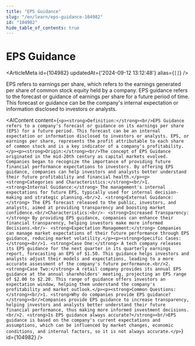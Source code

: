 ```yaml
---
title: "EPS Guidance"
slug: "/en/learn/eps-guidance-104982"
id: "104982"
hide_table_of_contents: true
---
```



# EPS Guidance

<ArticleMeta id={104982} updatedAt={'2024-09-12 13:12:48'} alias={`[]`} />
<div className='border-solid border-b border-t-0 my-4 border-[var(--ifm-color-gray-300)]' />

EPS refers to earnings per share, which refers to the earnings generated per share of common stock equity held by a company. EPS guidance refers to the forecast or guidance of earnings per share for a future period of time. This forecast or guidance can be the company's internal expectation or information disclosed to investors or analysts.

<AIContent content={`<p><strong>Definition:</strong><br/>EPS Guidance refers to a company's forecast or guidance on its earnings per share (EPS) for a future period. This forecast can be an internal expectation or information disclosed to investors or analysts. EPS, or earnings per share, represents the profit attributable to each share of common stock and is a key indicator of a company's profitability.</p><p><strong>Origin:</strong><br/>The concept of EPS Guidance originated in the mid-20th century as capital markets evolved. Companies began to recognize the importance of providing future financial performance expectations to investors. By offering EPS guidance, companies can help investors and analysts better understand their future profitability and financial health.</p><p><strong>Categories and Characteristics:</strong><br/>1. <strong>Internal Guidance:</strong> The management's internal expectations for future EPS, typically used for internal decision-making and strategic planning.<br/>2. <strong>External Guidance:</strong> The EPS forecast released to the public, investors, and analysts, aimed at providing transparency and boosting market confidence.<br/>Characteristics:<br/>- <strong>Increased Transparency:</strong> By providing EPS guidance, companies can enhance their financial transparency, helping investors make more informed decisions.<br/>- <strong>Expectation Management:</strong> Companies can manage market expectations of their future performance through EPS guidance, reducing market volatility.</p><p><strong>Specific Cases:</strong><br/>1. <strong>Case One:</strong> A tech company releases its EPS guidance for the next quarter in its quarterly earnings report, forecasting an EPS of $1.50. This guidance helps investors and analysts adjust their models and expectations, leading to a more accurate assessment of the company's future performance.<br/>2. <strong>Case Two:</strong> A retail company provides its annual EPS guidance at the annual shareholders' meeting, projecting an EPS range of $2.00 to $2.20. This range of guidance offers investors an expectation window, helping them understand the company's profitability and market outlook.</p><p><strong>Common Questions:</strong><br/>1. <strong>Why do companies provide EPS guidance?</strong><br/>Companies provide EPS guidance to increase transparency, helping investors and analysts better understand their future financial performance, thus making more informed investment decisions.<br/>2. <strong>Is EPS guidance always accurate?</strong><br/>EPS guidance is based on the company's current expectations and assumptions, which can be influenced by market changes, economic conditions, and internal factors, so it is not always accurate.</p>`} id={104982} />
